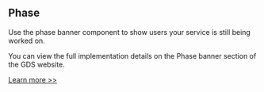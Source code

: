 
<Meta title="Components/Phase/Information" />

<h2>Phase</h2>

<p>
  Use the phase banner component to show users your service is still being
  worked on.
</p>

<p>
  You can view the full implementation details on the Phase banner section of
  the GDS website.
</p>

<a href="https://design-system.service.gov.uk/components/phase-banner/" target="_blank" rel="noreferrer">
  Learn more >>
</a>
